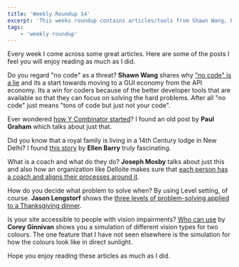```yaml
---
title: 'Weekly Roundup 14'
excerpt: 'This weeks roundup contains articles/tools from Shawn Wang, Paul Graham, Ellen Barry, Joseph Mosby, Jason Lengstorf and Corey Ginnivan '
tags:
    - 'weekly roundup'
---
```


Every week I come across some great articles. Here are some of the posts I feel you will enjoy reading as much as I did.

Do you regard "no code" as a threat? **Shawn Wang** shares why ["no code" is a lie](https://webflow.com/blog/no-code-is-a-lie) and its a start towards moving to a GUI economy from the API economy. Its a win for coders because of the better developer tools that are available so that they can focus on solving the hard problems. After all "no code" just means "tons of code but just not your code".

Ever wondered [how Y Combinator started](http://paulgraham.com/ycstart.html)? I found an old post by **Paul Graham** which talks about just that.

Did you know that a royal family is living in a 14th Century lodge in New Delhi? I found [this story](https://www.nytimes.com/2019/11/22/world/asia/the-jungle-prince-of-delhi.html) by **Ellen Barry** truly fascinating.

What is a coach and what do they do? **Joseph Mosby** talks about just this and also how an organization like Delloite makes sure that [each person has a coach and aligns their processes around it](https://josephmosby.com/2019/11/19/you-should-have-a-coach.html).

How do you decide what problem to solve when? By using Level setting, of course. **Jason Lengstorf** shows the [three levels of problem-solving applied to a Thanksgiving dinner](https://lengstorf.com/level-setting/).

Is your site accessible to people with vision impairments? [Who can use](https://whocanuse.com/?b=da3&c=302929&f=22&s=b) by **Corey Ginnivan** shows you a simulation of different vision types for two colours. The one feature that I have not seen elsewhere is the simulation for how the colours look like in direct sunlight.

Hope you enjoy reading these articles as much as I did.
